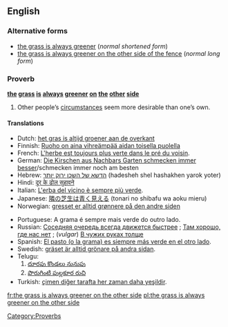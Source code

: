 ==English==

===Alternative forms===
*[[the grass is always greener]] (''normal shortened form'')
*[[the grass is always greener on the other side of the fence]] (''normal long form'')

===Proverb===
'''[[the]] [[grass]] [[is]] [[always]] [[green]]er [[on]] [[the]] [[other]] [[side]]'''

# Other people’s [[circumstance]]s seem more desirable than one’s own.

====Translations====
<!--Note: please provide EQUIVALENT IDIOMS in foreign languages - DO NOT TRANSLATE THE EXPRESSION WORD FOR WORD!-->
<!--Disputed: these look like word-for-word translations rather than equivalent idioms:
*Italian: L'erba del vicino è sempre più verde.
*Spanish: El cesped es siempre más verde al otro lado.
*Russian: Трава всегда зеленее по другую сторону забора [assumption: ...on the other side '''of the fence''']; This is not necessarily an idiomatic expression in Russian, though. An analogue of this idiom is the following: "Соседняя очередь всегда движется быстрее" [''[[The other queue always moves faster]]''; derived from [[w:Murphy's laws|Murphy's laws]]].
-->
{{top}}
*Dutch: [[het gras is altijd groener aan de overkant]]
*Finnish: [[Ruoho on aina vihreämpää aidan toisella puolella]]
*French: [[L'herbe est toujours plus verte dans le pré du voisin]].
*German: [[Die Kirschen aus Nachbars Garten schmecken immer besser]]/schmecken immer noch am besten<!--literally: "the cherries from the neighbor's garden always taste better/still taste the best"-->
*Hebrew: [[הדשא של השכן ירוק יותר]] (hadesheh shel hashakhen yarok yoter)
*Hindi: [[दूर के ढोल सुहावने]]
*Italian: [[L'erba del vicino è sempre più verde]].
*Japanese: [[隣の芝生は青く見える]] (tonari no shibafu wa aoku mieru)
*Norwegian: [[gresset er alltid grønnere på den andre siden]]<!--literally the same as English, but also an idiom in Norwegian-->
{{mid}}
*Portuguese: A grama é sempre mais verde do outro lado.
*Russian: [[Соседняя очередь всегда движется быстрее]]<!--literally: "the other queue always moves faster"-->; [[Там хорошо, где нас нет]]<!-- Things are good where we aren’t -->; (''vulgar'') [[В чужих руках толще]]<!--(one’s prick) gets thicker in someone else’s hands-->
*Spanish: [[El pasto es siempre más verde en el otro lado|El pasto (o la grama) es siempre más verde en el otro lado]].
*Swedish: [[gräset är alltid grönare på andra sidan]].<!--literally the same as English, but also an idiom in Swedish-->
*Telugu:
*#[[దూరపు కొండలు నునుపు]]<!-- Distant hills look smooth -->
*#[[పొరుగింటి పుల్లకూర రుచి]]<!-- Even the sour curry of the neighbour tastes good -->
*Turkish: [[çimen diğer tarafta her zaman daha yeşildir]].
{{bottom}}

[[Category:Proverbs]]

[[fr:the grass is always greener on the other side]]
[[pl:the grass is always greener on the other side]]
